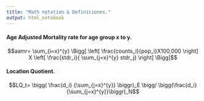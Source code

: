 ```yaml
---
title: "Math notation & Definiciones."
output: html_notebook
---
```



#### Age Adjusted Mortality rate for age group  x to y. 

$$aamr= \sum_{i=x}^{y} \Bigg[  \left[  \frac{counts_i}{pop_i}X100,000 \right] X \left[ \frac{stdr_i}{ \sum_{j=x}^{y} stdr_j} \right]  \Bigg]$$


#### Location Quotient.


$$LQ_t= \bigg( \frac{d_i} {\sum_{j=x}^{y}} \biggr)_E  \bigg/  \bigg(\frac{d_i}{\sum_{j=x}^{y}}\biggr)_N$$






